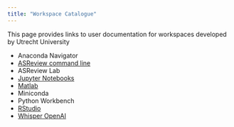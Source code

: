 ```yaml
---
title: "Workspace Catalogue"
---
```


This page provides links to user documentation for workspaces developed by Utrecht University

- Anaconda Navigator
- [ASReview command line](workspaces/asreview_cli.qmd)
- ASReview Lab
- [Jupyter Notebooks](workspaces/jupyter.qmd)
- [Matlab](workspaces/matlab.qmd)
- Miniconda
- Python Workbench
- [RStudio](workspaces/rstudio.qmd)
- [Whisper OpenAI](workspaces/whisper.qmd)
